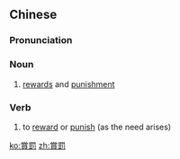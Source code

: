 {{also|赏罚}}
==Chinese==
{{zh-forms|s=赏罚}}

===Pronunciation===
{{zh-pron
|m=shǎngfá
|h=pfs=sóng-fa̍t
|mn=qz,xm:sióng-hoa̍t/tw:siúⁿ-hoa̍t/zz:siáng-hoa̍t
|cat=n,v
}}

===Noun===
{{zh-noun}}

# {{lb|zh|literary}} [[rewards]] and [[punishment]]

===Verb===
{{zh-verb}}

# {{lb|zh|literary}} to [[reward]] or [[punish]] (as the need arises)

[[ko:賞罰]]
[[zh:賞罰]]
